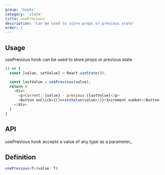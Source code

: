 ```yaml
---
group: 'hooks'
category: 'state'
title: usePrevious
description: 'Can be used to store props or previous state'
order: 1
---
```


## Usage

usePrevious hook can be used to store props or previous state

```js live=true
() => {
  const [value, setValue] = React.useState(0);

  const lastValue = usePrevious(value);
  return (
    <div>
      <p>Current: {value} - previous:{lastValue}</p>
      <Button onClick={()=>setValue(value+1)}>Increment number</Button>
    </div>
  )
}
```

## API

usePrevious hook accepts a value of any type as a parameter。

## Definition

```ts
usePrevious<T>(value: T)
```

